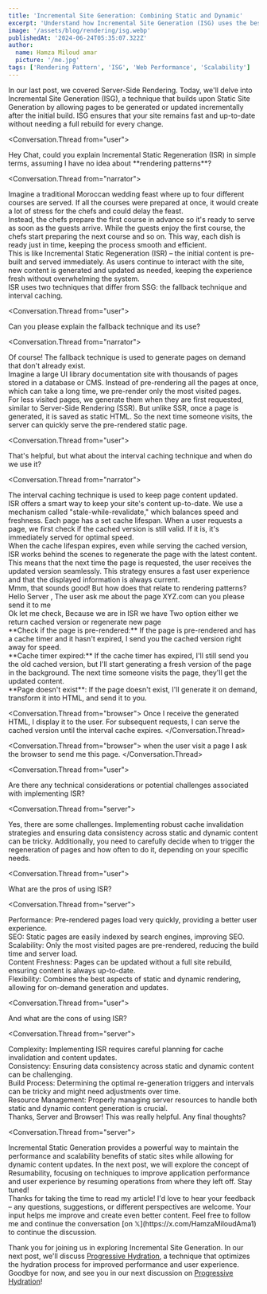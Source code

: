 ```yaml
---
title: 'Incremental Site Generation: Combining Static and Dynamic'
excerpt: 'Understand how Incremental Site Generation (ISG) uses the best of both worlds: fast static sites and dynamic updates for maximal web performance.'
image: '/assets/blog/rendering/isg.webp'
publishedAt: '2024-06-24T05:35:07.322Z'
author:
  name: Hamza Miloud amar
  picture: '/me.jpg'
tags: ['Rendering Pattern', 'ISG', 'Web Performance', 'Scalability']
---
```


In our last post, we covered Server-Side Rendering. Today, we'll delve into Incremental Site Generation (ISG), a technique that builds upon Static Site Generation by allowing pages to be generated or updated incrementally after the initial build. ISG ensures that your site remains fast and up-to-date without needing a full rebuild for every change.

<Conversation>

<Conversation.Thread from="user">
  <div>
    Hey Chat, could you explain Incremental Static Regeneration (ISR)
    in simple terms, assuming I have no idea about **rendering
    patterns**?
  </div>
</Conversation.Thread>

<Conversation.Thread from="narrator">
<div>Imagine a traditional Moroccan wedding feast where up to four different courses are served. If all the courses were prepared at once, it would create a lot of stress for the chefs and could delay the feast.</div>

<div>
  Instead, the chefs prepare the first course in advance so it's ready
  to serve as soon as the guests arrive. While the guests enjoy the
  first course, the chefs start preparing the next course and so on.
  This way, each dish is ready just in time, keeping the process
  smooth and efficient.
</div>

<div>
  This is like Incremental Static Regeneration (ISR) – the initial
  content is pre-built and served immediately. As users continue to
  interact with the site, new content is generated and updated as
  needed, keeping the experience fresh without overwhelming the
  system.
</div>
 <div>
    ISR uses two techniques that differ from SSG: the fallback
    technique and interval caching.
  </div>
</Conversation.Thread>

<Conversation.Thread from="user">
  <div>
    Can you please explain the fallback technique and its use?
  </div>
</Conversation.Thread>

<Conversation.Thread from="narrator">
  <div>
    Of course! The fallback technique is used to generate pages on
    demand that don't already exist.
  </div>
  <div>
    Imagine a large UI library documentation site with thousands of
    pages stored in a database or CMS. Instead of pre-rendering all
    the pages at once, which can take a long time, we pre-render only
    the most visited pages.
  </div>
  <div>
    For less visited pages, we generate them when they are first
    requested, similar to Server-Side Rendering (SSR). But unlike SSR,
    once a page is generated, it is saved as static HTML. So the next
    time someone visits, the server can quickly serve the pre-rendered
    static page.
  </div>
</Conversation.Thread>

<Conversation.Thread from="user">
  <div>
    That's helpful, but what about the interval caching technique and
    when do we use it?
  </div>
</Conversation.Thread>

<Conversation.Thread from="narrator">
  <div>
    The interval caching technique is used to keep page content
    updated.
  </div>
  <div>
    ISR offers a smart way to keep your site's content up-to-date. We
    use a mechanism called "stale-while-revalidate," which balances
    speed and freshness. Each page has a set cache lifespan. When a
    user requests a page, we first check if the cached version is
    still valid. If it is, it's immediately served for optimal speed.
  </div>
  <div>
    When the cache lifespan expires, even while serving the cached
    version, ISR works behind the scenes to regenerate the page with
    the latest content. This means that the next time the page is
    requested, the user receives the updated version seamlessly. This
    strategy ensures a fast user experience and that the displayed
    information is always current.
  </div>
</Conversation.Thread>
<Conversation.Thread from="user">
  Mmm, that sounds good! But how does that relate to rendering
  patterns?
</Conversation.Thread>
<Conversation.Thread from="browser">
  Hello Server , The user ask me about the page XYZ.com can you please
  send it to me
</Conversation.Thread>
<Conversation.Thread from="server">
  <div>
    Ok let me check, Because we are in ISR we have Two option either
    we return cached version or regenerate new page
  </div>
  <div>
    **Check if the page is pre-rendered:** If the page is pre-rendered
    and has a cache timer and it hasn't expired, I send you the cached
    version right away for speed.
  </div>
  <div>
    **Cache timer expired:** If the cache timer has expired, I'll
    still send you the old cached version, but I'll start generating a
    fresh version of the page in the background. The next time someone
    visits the page, they'll get the updated content.
  </div>
  <div>
    **Page doesn't exist**: If the page doesn't exist, I'll generate
    it on demand, transform it into HTML, and send it to you.
  </div>
</Conversation.Thread>

<Conversation.Thread from="browser">
  Once I receive the generated HTML, I display it to the user. For
  subsequent requests, I can serve the cached version until the
  interval cache expires.
</Conversation.Thread>

<Conversation.Thread from="browser">
  when the user visit a page I ask the browser to send me this page.
</Conversation.Thread>

<Conversation.Thread from="user">
  <div>
    Are there any technical considerations or potential challenges
    associated with implementing ISR?
  </div>
</Conversation.Thread>

<Conversation.Thread from="server">
  <div>
    Yes, there are some challenges. Implementing robust cache
    invalidation strategies and ensuring data consistency across
    static and dynamic content can be tricky. Additionally, you need
    to carefully decide when to trigger the regeneration of pages and
    how often to do it, depending on your specific needs.
  </div>
</Conversation.Thread>

<Conversation.Thread from="user">
  <div>What are the pros of using ISR?</div>
</Conversation.Thread>

<Conversation.Thread from="server">
  <div>
    Performance: Pre-rendered pages load very quickly, providing a
    better user experience.
  </div>
  <div>
    SEO: Static pages are easily indexed by search engines, improving
    SEO.
  </div>
  <div>
    Scalability: Only the most visited pages are pre-rendered,
    reducing the build time and server load.
  </div>
  <div>
    Content Freshness: Pages can be updated without a full site
    rebuild, ensuring content is always up-to-date.
  </div>
  <div>
    Flexibility: Combines the best aspects of static and dynamic
    rendering, allowing for on-demand generation and updates.
  </div>
</Conversation.Thread>

<Conversation.Thread from="user">
  <div>And what are the cons of using ISR?</div>
</Conversation.Thread>

<Conversation.Thread from="server">
  <div>
    Complexity: Implementing ISR requires careful planning for cache
    invalidation and content updates.
  </div>
  <div>
    Consistency: Ensuring data consistency across static and dynamic
    content can be challenging.
  </div>
  <div>
    Build Process: Determining the optimal re-generation triggers and
    intervals can be tricky and might need adjustments over time.
  </div>
  <div>
    Resource Management: Properly managing server resources to handle
    both static and dynamic content generation is crucial.
  </div>
</Conversation.Thread>
<Conversation.Thread from="user">
  <div>
    Thanks, Server and Browser! This was really helpful. Any final
    thoughts?
  </div>
</Conversation.Thread>

<Conversation.Thread from="server">
  <div>Incremental Static Generation provides a powerful way to maintain the performance and scalability benefits of static sites while allowing for dynamic content updates. In the next post, we will explore the concept of Resumability, focusing on techniques to improve application performance and user experience by resuming operations from where they left off. Stay tuned!</div>
</Conversation.Thread>
<Conversation.Thread from="me">
  Thanks for taking the time to read my article! I'd love to hear your
  feedback – any questions, suggestions, or different perspectives are
  welcome. Your input helps me improve and create even better content.
  Feel free to follow me and continue the conversation [on
  𝕏](https://x.com/HamzaMiloudAma1) to continue the discussion.
</Conversation.Thread>
</Conversation>

Thank you for joining us in exploring Incremental Site Generation. In our next post, we'll discuss [Progressive Hydration](/blogs/progressive-hydration), a technique that optimizes the hydration process for improved performance and user experience. Goodbye for now, and see you in our next discussion on [Progressive Hydration](/blogs/progressive-hydration)!
